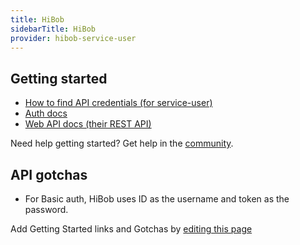 ```yaml
---
title: HiBob
sidebarTitle: HiBob
provider: hibob-service-user
---
```



<Overview />
<PreBuiltTooling provider={providers[pageMetadata.provider]} />


## Getting started

-   [How to find API credentials (for service-user)](https://apidocs.hibob.com/docs/api-service-users#how-to-create-a-new-service-user)
-   [Auth docs](https://apidocs.hibob.com/docs/api-service-users#using-service-users-in-bob)
-   [Web API docs (their REST API)](https://apidocs.hibob.com/reference)

<Tip>Need help getting started? Get help in the [community](https://nango.dev/slack).</Tip>

## API gotchas

- For Basic auth, HiBob uses ID as the username and token as the password.

<Note>Add Getting Started links and Gotchas by [editing this page](https://github.com/nangohq/nango/tree/master/docs-v2/integrations/all/hibob.mdx)</Note>
